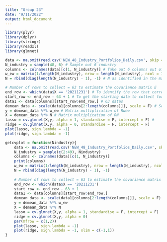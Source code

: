 ```yaml
---
title: "Group 23"
date: "9/11/2022"
output: html_document
---
```


```r
library(plyr)
library(dplyr)
library(stringr)
library(readxl)
library(glmnet)
```

```r
data <- na.omit(read.csv('NEW_48_Industry_Portfolios_Daily.csv', skip = 9)) #25292
N_industry = sample(48, 6) # Sample out 6 industry
columns <- colnames(data)[c(1, N_industry)] # Take out 6 columns out of the chosen industry
w_ew = matrix(1/length(N_industry), nrow = length(N_industry), ncol = 1) # Get the equally weighted matrix
N = rbind(diag(length(N_industry) - 1), -1) # N as identified in the mathematical equation

# Number of rows to collect = 63 to estimate the covariance matrix E
end_row <- which(data$X == '20211231') # To identify the row that correspond to the date
start_row <- end_row - 63 + 1 # To get the starting data to collect for the 63 observations
data1 <- data[columns][start_row:end_row,] # 63 datas
demean_data <- scale(data1[columns[2:length(columns)]], scale = F) # Scale the data such that the data is demean where the sample mean of each asset return is 0
y = demean_data %*% w_ew # Matrix multiplication of Rwew
X = demean_data %*% N # Matrix multiplication of RN
lasso = cv.glmnet(X,y, alpha = 1, standardise = F, intercept = F) # 
ridge = cv.glmnet(X,y, alpha = 0, standardise = F, intercept = F)
plot(lasso, sign.lambda = -1)
plot(ridge, sign.lambda = -1)
```

```r
getcvplot = function(Nindustry){
    data <- na.omit(read.csv('NEW_48_Industry_Portfolios_Daily.csv', skip = 9)) #25292
    N_industry = sample(c(2:49), Nindustry) 
    columns <- colnames(data)[c(1, N_industry)]
    print(columns)
    w_ew = matrix(1/length(N_industry), nrow = length(N_industry), ncol = 1) 
    N = rbind(diag(length(N_industry) - 1), -1)
    
    # Number of rows to collect = 63 to estimate the covariance matrix E
    end_row <- which(data$X == '20211231')
    start_row <- end_row - 63 + 1
    data1 <- data[columns][start_row:end_row,]
    demean_data <- scale(data1[columns[2:length(columns)]], scale = F)
    y = demean_data %*% w_ew
    X = demean_data %*% N
    lasso = cv.glmnet(X,y, alpha = 1, standardise = F, intercept = F)
    ridge = cv.glmnet(X,y, alpha = 0)
    par(mfrow = c(1,2))
    plot(lasso, sign.lambda = -1)
    plot(ridge, sign.lambda = -1, xlim = c(-1,1))
}
```

